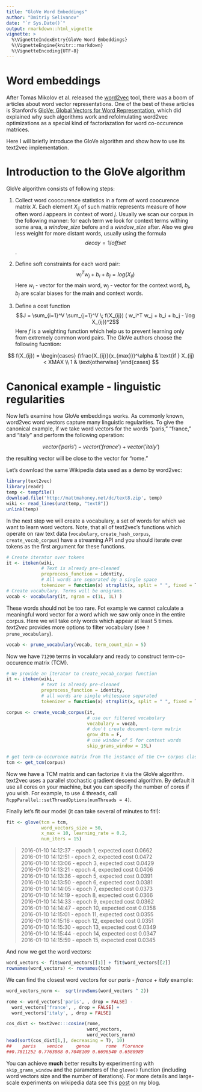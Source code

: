 ```yaml
---
title: "GloVe Word Embeddings"
author: "Dmitriy Selivanov"
date: "`r Sys.Date()`"
output: rmarkdown::html_vignette
vignette: >
  %\VignetteIndexEntry{GloVe Word Embeddings}
  %\VignetteEngine{knitr::rmarkdown}
  %\VignetteEncoding{UTF-8}
---
```


# Word embeddings

After Tomas Mikolov et al. released the [word2vec](https://code.google.com/p/word2vec/) tool, there was a boom of articles about word vector representations. One of the best of these articles is Stanford's [GloVe: Global Vectors for Word Representation](http://nlp.stanford.edu/projects/glove/), which did explained why such algorithms work and refolmulating word2vec optimizations as a special kind of factoriazation for word co-occurence matrices. 

Here I will briefly introduce the GloVe algorithm and show how to use its text2vec implementation.

# Introduction to the GloVe algorithm

GloVe algorithm consists of following steps:

1. Collect word cooccurence statistics in a form of word coocurence matrix $X$. Each element $X_{ij}$ of such matrix represents measure of how often word *i* appears in context of word *j*. Usually we scan our corpus in the following manner: for each term we look for context terms withing some area, a *window_size* before and a *window_size* after. Also we give less weight for more distant words, usually using the formula $$decay = 1/offset$$.

2. Define soft constraints for each word pair: 
$$w_i^Tw_j + b_i + b_j = log(X_{ij})$$
Here $w_i$ - vector for the main word, $w_j$ - vector for the context word, $b_i$, $b_j$ are scalar biases for the main and context words.
3. Define a cost function 
$$J = \sum_{i=1}^V \sum_{j=1}^V \; f(X_{ij}) ( w_i^T w_j + b_i + b_j - \log X_{ij})^2$$
Here $f$ is a weighting function which help us to prevent learning only from extremely common word pairs. The GloVe authors choose the following fucntion:

$$
f(X_{ij}) = 
\begin{cases}
(\frac{X_{ij}}{x_{max}})^\alpha & \text{if } X_{ij} < XMAX \\
1 & \text{otherwise}
\end{cases}
$$

# Canonical example - linguistic regularities

Now let's examine how GloVe embeddings works. As commonly known, word2vec word vectors capture many linguistic regularities. To give the canonical example, if we take word vectors for the words "paris," "france," and "italy" and perform the following operation: 

$$vector('paris') - vector('france') + vector('italy')$$ 

the resulting vector will be close to the vector for "rome."

Let's download the same Wikipedia data used as a demo by word2vec:

```r
library(text2vec)
library(readr)
temp <- tempfile()
download.file('http://mattmahoney.net/dc/text8.zip', temp)
wiki <- read_lines(unz(temp, "text8"))
unlink(temp)
```

In the next step we will create a vocabulary, a set of words for which we want to learn word vectors. Note, that all of text2vec's functions which operate on raw text data (`vocabulary`, `create_hash_corpus`, `create_vocab_corpus`) have a streaming API and you should iterate over tokens as the first argument for these functions.

```r
# Create iterator over tokens
it <- itoken(wiki, 
             # Text is already pre-cleaned
             preprocess_function = identity, 
             # All words are separated by a single space
             tokenizer = function(x) strsplit(x, split = " ", fixed = T))
# Create vocabulary. Terms will be unigrams. 
vocab <- vocabulary(it, ngram = c(1L, 1L) )
```

These words should not be too rare. Fot example we cannot calculate a meaningful word vector for a word which we saw only once in the entire corpus. Here we will take only words which appear at least 5 times. *text2vec* provides more options to filter vocabulary (see `?prune_vocabulary`).

```r
vocab <- prune_vocabulary(vocab, term_count_min = 5)
```

Now we have `71290` terms in vocalulary and ready to construct term-co-occurence matrix (TCM).

```r
# We provide an iterator to create_vocab_corpus function
it <- itoken(wiki, 
             # text is already pre-cleaned
             preprocess_function = identity, 
             # all words are single whitespace separated
             tokenizer = function(x) strsplit(x, split = " ", fixed = T))

corpus <- create_vocab_corpus(it, 
                              # use our filtered vocabulary
                              vocabulary = vocab,
                              # don't create document-term matrix
                              grow_dtm = F,
                              # use window of 5 for context words
                              skip_grams_window = 15L)

# get term-co-occurence matrix from the instance of the C++ corpus class
tcm <- get_tcm(corpus)
```

Now we have a TCM matrix and can factorize it via the GloVe algorithm.  
text2vec uses a parallel stochastic gradient descend algorithm. By default it use all cores on your machine, but you can specify the number of cores if you wish. For example, to use 4 threads, call `RcppParallel::setThreadOptions(numThreads = 4)`. 

Finally let's fit our model (it can take several of minutes to fit!):

```r
fit <- glove(tcm = tcm,
             word_vectors_size = 50,
             x_max = 10, learning_rate = 0.2,
             num_iters = 15)
```

> 2016-01-10 14:12:37 - epoch 1, expected cost 0.0662  
2016-01-10 14:12:51 - epoch 2, expected cost 0.0472  
2016-01-10 14:13:06 - epoch 3, expected cost 0.0429  
2016-01-10 14:13:21 - epoch 4, expected cost 0.0406  
2016-01-10 14:13:36 - epoch 5, expected cost 0.0391  
2016-01-10 14:13:50 - epoch 6, expected cost 0.0381   
2016-01-10 14:14:05 - epoch 7, expected cost 0.0373  
2016-01-10 14:14:19 - epoch 8, expected cost 0.0366  
2016-01-10 14:14:33 - epoch 9, expected cost 0.0362  
2016-01-10 14:14:47 - epoch 10, expected cost 0.0358  
2016-01-10 14:15:01 - epoch 11, expected cost 0.0355  
2016-01-10 14:15:16 - epoch 12, expected cost 0.0351  
2016-01-10 14:15:30 - epoch 13, expected cost 0.0349  
2016-01-10 14:15:44 - epoch 14, expected cost 0.0347  
2016-01-10 14:15:59 - epoch 15, expected cost 0.0345  

And now we get the word vectors:

```r
word_vectors <- fit$word_vectors[[1]] + fit$word_vectors[[2]]
rownames(word_vectors) <- rownames(tcm)
```

We can find the closest word vectors for our *paris - france + italy* example:

```r
word_vectors_norm <-  sqrt(rowSums(word_vectors ^ 2))

rome <- word_vectors['paris', , drop = FALSE] - 
  word_vectors['france', , drop = FALSE] + 
  word_vectors['italy', , drop = FALSE]

cos_dist <- text2vec:::cosine(rome, 
                              word_vectors, 
                              word_vectors_norm)
head(sort(cos_dist[1,], decreasing = T), 10)
##    paris    venice     genoa      rome  florence
##0.7811252 0.7763088 0.7048109 0.6696540 0.6580989
```

You can achieve **much** better results by experimenting with `skip_grams_window` and the parameters of the `glove()` function (including word vectors size and the number of iterations). For more details and large-scale experiments on wikipedia data see this [post](http://dsnotes.com/blog/text2vec/2015/12/01/glove-enwiki/) on my blog.

